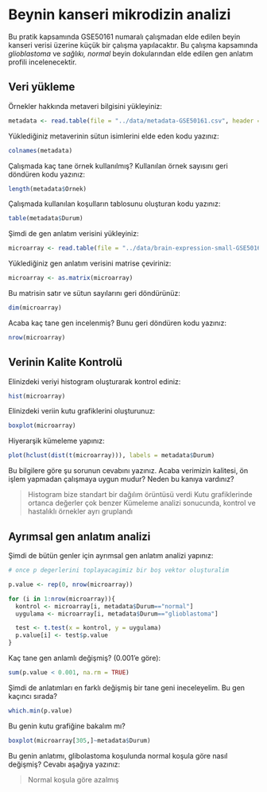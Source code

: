 # Beynin kanseri mikrodizin analizi

Bu pratik kapsamında GSE50161 numaralı çalışmadan elde edilen beyin kanseri verisi üzerine küçük bir çalışma yapılacaktır. Bu çalışma kapsamında *glioblastoma* ve *sağlıkı, normal* beyin dokularından elde edilen gen anlatım profili incelenecektir.

## Veri yükleme

Örnekler hakkında metaveri bilgisini yükleyiniz:

```r
metadata <- read.table(file = "../data/metadata-GSE50161.csv", header = T)
```

Yüklediğiniz metaverinin sütun isimlerini elde eden kodu yazınız:

```r
colnames(metadata)
```

Çalışmada kaç tane örnek kullanılmış? Kullanılan örnek sayısını geri döndüren kodu yazınız:

```r
length(metadata$Ornek)
```

Çalışmada kullanılan koşulların tablosunu oluşturan kodu yazınız:

```r
table(metadata$Durum)
```

Şimdi de gen anlatım verisini yükleyiniz:

```r
microarray <- read.table(file = "../data/brain-expression-small-GSE50161.csv", header = T)
```


Yüklediğiniz gen anlatım verisini matrise çeviriniz:

```r
microarray <- as.matrix(microarray)
```


Bu matrisin satır ve sütun sayılarını geri döndürünüz:

```r
dim(microarray)
```

Acaba kaç tane gen incelenmiş? Bunu geri döndüren kodu yazınız:

```r
nrow(microarray)
```


## Verinin Kalite Kontrolü

Elinizdeki veriyi histogram oluşturarak kontrol ediniz:

```r
hist(microarray)
```


Elinizdeki veriin kutu grafiklerini oluşturunuz:

```r
boxplot(microarray)
```

Hiyerarşik kümeleme yapınız:

```r
plot(hclust(dist(t(microarray))), labels = metadata$Durum)
```

Bu bilgilere göre şu sorunun cevabını yazınız. Acaba verimizin kalitesi, ön işlem yapmadan çalışmaya uygun mudur? Neden bu kanıya vardınız?

> Histogram bize standart bir dağılım örüntüsü verdi
> Kutu grafiklerinde ortanca değerler çok benzer
> Kümeleme analizi sonucunda, kontrol ve hastalıklı örnekler ayrı gruplandı

## Ayrımsal gen anlatım analizi

Şimdi de bütün genler için ayrımsal gen anlatım analizi yapınız:

```r
# once p degerlerini toplayacagimiz bir boş vektor oluşturalim

p.value <- rep(0, nrow(microarray))

for (i in 1:nrow(microarray)){
  kontrol <- microarray[i, metadata$Durum=="normal"]
  uygulama <- microarray[i, metadata$Durum=="glioblastoma"]

  test <- t.test(x = kontrol, y = uygulama)
  p.value[i] <- test$p.value
}

```

Kaç tane gen anlamlı değişmiş? (0.001'e göre):

```r
sum(p.value < 0.001, na.rm = TRUE)
```

Şimdi de anlatımları en farklı değişmiş bir tane geni ineceleyelim. Bu gen kaçıncı sırada?

```r
which.min(p.value)
```

Bu genin kutu grafiğine bakalım mı?

```r
boxplot(microarray[305,]~metadata$Durum)
```

Bu genin anlatımı, glibolastoma koşulunda normal koşula göre nasıl değişmiş? Cevabı aşağıya yazınız:

> Normal koşula göre azalmış
